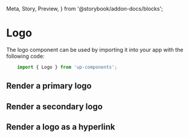   Meta,
  Story,
  Preview,
} from '@storybook/addon-docs/blocks';


<Meta title='Design System/Logo' component={Logo} />

# Logo

The logo component can be used by importing it into your app with the following code:

```js
    import { Logo } from 'up-components';
 ```

## Render a primary logo

<Preview withToolbar>
  <Story name='Primary'>
    <Logo />
  </Story>
</Preview>

## Render a secondary logo

<Preview withToolbar>
  <Story name='Secondary'>
    <Logo variant='secondary' />
  </Story>
</Preview>

## Render a logo as a hyperlink

<Preview withToolbar>
  <Story name='Link'>
    <Logo href='#' />
  </Story>
</Preview>
